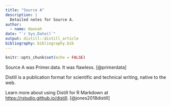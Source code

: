 ```yaml
---
title: "Source A"
description: |
  Detailed notes for Source A.
author:
  - name: Hannah
date: "`r Sys.Date()`"
output: distill::distill_article
bibliography: bibliography.bib
---
```


```r
knitr::opts_chunk$set(echo = FALSE)
```

Source A was Primer.data. It was flawless. [@primerdata]

Distill is a publication format for scientific and technical writing, native to the web. 

Learn more about using Distill for R Markdown at <https://rstudio.github.io/distill>.
[@jones2018distill]





